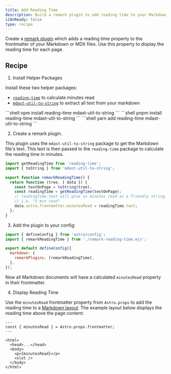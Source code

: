 ```yaml
---
title: Add Reading Time
description: Build a remark plugin to add reading time to your Markdown or MDX files.
i18nReady: false
type: recipe
---
```



Create a [remark plugin](https://github.com/remarkjs/remark) which adds a reading time property to the frontmatter of your Markdown or MDX files. Use this property to display the reading time for each page.

## Recipe

1. Install Helper Packages

Install these two helper packages:
- [`reading-time`](https://www.npmjs.com/package/reading-time) to calculate minutes read
- [`mdast-util-to-string`](https://www.npmjs.com/package/mdast-util-to-string) to extract all text from your markdown

<PackageManagerTabs>
  <Fragment slot="npm">
  ```shell
npm install reading-time mdast-util-to-string
  ```
  </Fragment>
  <Fragment slot="pnpm">
  ```shell
pnpm install reading-time mdast-util-to-string
  ```
  </Fragment>
  <Fragment slot="yarn">
  ```shell
yarn add reading-time mdast-util-to-string
  ```
  </Fragment>
</PackageManagerTabs>

2. Create a remark plugin.

This plugin uses the `mdast-util-to-string` package to get the Markdown file's text. This text is then passed to the `reading-time` package to calculate the reading time in minutes. 

```js title="remark-reading-time.mjs"
import getReadingTime from 'reading-time';
import { toString } from 'mdast-util-to-string';

export function remarkReadingTime() {
  return function (tree, { data }) {
    const textOnPage = toString(tree);
    const readingTime = getReadingTime(textOnPage);
    // readingTime.text will give us minutes read as a friendly string,
    // i.e. "3 min read"
    data.astro.frontmatter.minutesRead = readingTime.text;
  };
}
```

3. Add the plugin to your config:

```js title="astro.config.mjs" "import { remarkReadingTime } from './remark-reading-time.mjs';" "remarkPlugins: [remarkReadingTime],"
import { defineConfig } from 'astro/config';
import { remarkReadingTime } from './remark-reading-time.mjs';

export default defineConfig({
  markdown: {
    remarkPlugins: [remarkReadingTime],
  },
});
```

Now all Markdown documents will have a calculated `minutesRead` property in their frontmatter. 

4. Display Reading Time

Use the `minutesRead` frontmatter property from `Astro.props` to add the reading time to a [Markdown layout](/en/guides/markdown-content/#markdown-and-mdx-pages). The example layout below displays the reading time above the page content:

```astro title="src/layouts/BlogLayout.astro" "const { minutesRead } = Astro.props.frontmatter;" "<p>{minutesRead}</p>"
---
const { minutesRead } = Astro.props.frontmatter;
---

<html>
  <head>...</head>
  <body>
    <p>{minutesRead}</p>
    <slot />
  </body>
</html>
```